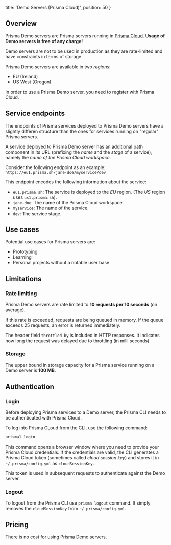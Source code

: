 
  title: 'Demo Servers (Prisma Cloud)',
  position: 50
}

## Overview

Prisma Demo servers are Prisma servers running in [Prisma Cloud](https://www.prisma.io/cloud/). **Usage of Demo servers is free of any charge!**

<Warning>

Demo servers are not to be used in production as they are rate-limited and have constraints in terms of storage.

</Warning>

Prisma Demo servers are available in two _regions_:

- EU (Ireland)
- US West (Oregon)

In order to use a Prisma Demo server, you need to register with Prisma Cloud.

## Service endpoints

The endpoints of Prisma services deployed to Prisma Demo servers have a slightly differen structure than the ones for services running on "regular" Prisma servers. 

A service deployed to Prisma Demo server has an additional path component in its URL (prefixing the _name_ and the _stage_ of a service), namely the _name of the Prisma Cloud workspace_.

Consider the following endpoint as an example: `https://eu1.prisma.sh/jane-doe/myservice/dev`

This endpoint encodes the following information about the service:

- `eu1.prisma.sh`: The service is deployed to the _EU_ region. (The _US_ region uses `us1.prisma.sh`).
- `jane-doe`: The name of the Prisma Cloud workspace.
- `myservice`: The name of the service.
- `dev`: The service stage.

## Use cases

Potential use cases for Prisma servers are:

- Prototyping
- Learning
- Personal projects without a notable user base

## Limitations

### Rate limiting

Prisma Demo servers are rate limited to **10 requests per 10 seconds** (on average).

If this rate is exceeded, requests are being queued in memory. If the queue exceeds 25 requests, an error is returned immediately. 

The header field `throttled-by` is included in HTTP responses. It indicates how long the request was delayed due to throttling (in milli seconds).

### Storage

The upper bound in storage capacity for a Prisma service running on a Demo server is **100 MB**.

## Authentication

### Login

Before deploying Prisma services to a Demo server, the Prisma CLI needs to be authenticated with Prisma Cloud.

To log into Prisma CLoud from the CLI, use the following command:

```bash
prisma1 login
```

This command opens a browser window where you need to provide your Prisma Cloud credentials. If the credentials are valid, the CLI generates a Prisma Cloud token (sometimes called _cloud session key_) and stores it in `~/.prisma/config.yml` as `cloudSessionKey`.

This token is used in subsequent requests to authenticate against the Demo server.

### Logout

To logout from the Prisma CLI use `prisma logout` command. It simply removes the `cloudSessionKey` from `~/.prisma/config.yml`.

## Pricing

There is no cost for using Prisma Demo servers.
